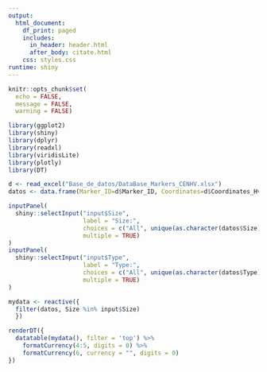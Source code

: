 ```yaml
---
output:
  html_document:
    df_print: paged
    includes:
      in_header: header.html
      after_body: citate.html
    css: styles.css
runtime: shiny
---
```

```r
knitr::opts_chunk$set(
  echo = FALSE,
  message = FALSE,
  warning = FALSE)
```

```r
library(ggplot2)
library(shiny)
library(dplyr)
library(readxl)
library(viridisLite)
library(plotly)
library(DT)
```

```r
d <- read_excel("Base_de_datos/DataBase_Markers_CENHV.xlsx")
datos <- data.frame(Marker_ID=d$Marker_ID, Coordinates=d$Coordinates_Hv33_genome, Type=d$SSR_type, Size=d$SSR_size, Forward_Primer=d$FORWARD_PRIMER1, Reverse_Primer=d$REVERSE_PRIMER1)
```

```r
inputPanel(
  shiny::selectInput("input$Size",
                     label = "Size:", 
                     choices = c("All", unique(as.character(datos$Size))),
                     multiple = TRUE)
)
inputPanel(
  shiny::selectInput("input$Type", 
                     label = "Type:", 
                     choices = c("All", unique(as.character(datos$Type))),
                     multiple = TRUE)
)
```

```r
mydata <- reactive({
  filter(datos, Size %in% input$Size)
  })
```

```r
renderDT({
  datatable(mydata(), filter = 'top') %>%
    formatCurrency(4:5, digits = 0) %>%
    formatCurrency(6, currency = "", digits = 0)
})
```